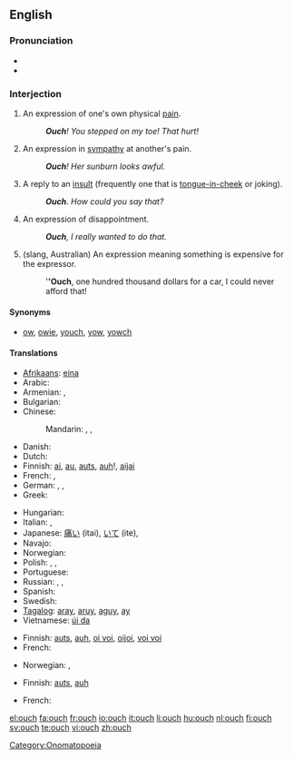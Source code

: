 ==English==

===Pronunciation===
* {{IPA|/ˈaʊtʃ/|[æɔ̹ˀʧ]}}
* {{audio|en-us-inlandnorth-ouch.ogg|Audio (US-Inland North)}}

===Interjection===
{{en-intj}}

# An expression of one's own physical [[pain]].
#: '''''Ouch'''!  You stepped on my toe! That hurt!''
# An expression in [[sympathy]] at another's pain.
#: '''''Ouch'''!  Her sunburn looks awful.''
# A reply to an [[insult]] (frequently one that is [[tongue-in-cheek]] or joking).
#: '''''Ouch'''.  How could you say that?''
# An expression of disappointment.
#: '''''Ouch''', I really wanted to do that.''
#(slang, Australian) An expression meaning something is expensive for the expressor.
#: '''''Ouch''', one hundred thousand dollars for a car, I could never afford that!

====Synonyms====
* {{sense|in all of the above senses}} [[ow]], [[owie]], [[youch]], [[yow]], [[yowch]]

====Translations====
{{trans-top|expression of one's own physical pain}}
* [[Afrikaans]]: [[eina]]
* Arabic: {{t|ar|حلية|tr=Hílya}}
* Armenian: {{t|hy|ախ|tr=ax}}, {{t-|hy|վախ|tr=vax}}
* Bulgarian: {{t-|bg|ох}}
* Chinese:
*: Mandarin: {{t-|cmn|哎喲|sc=Hani}},  {{t-|cmn|哎哟|tr=āiyō|sc=Hani}},  {{t-|cmn|哎呀|tr=āiyā|sc=Hani}}
* Danish: {{t+|da|av}}
* Dutch: {{t+|nl|au}}
* Finnish: [[ai]], [[au]], [[auts]], [[auh]]!, [[aijai]]
* French: {{t+|fr|aïe}}, {{t+|fr|ouille}}
* German: {{t+|de|au}}, {{t-|de|aua}}, {{t+|de|autsch}}
* Greek: {{t|el|αχ|tr=akh}}
{{trans-mid}}
* Hungarian: {{t+|hu|jaj}}
* Italian: {{t-|it|ahi}},  {{t|it|ahia}}
* Japanese: [[痛い]] (itai), [[いて]] (ite),  {{t|ja|いてて|tr=itete}}
* Navajo: {{tø|nv|ayáo}}
* Norwegian: {{t+|no|au}}
* Polish: {{t-|pl|aua}}, {{t+|pl|au}}, {{t-|pl|auć}}
* Portuguese: {{t+|pt|ai}}
* Russian: {{t+|ru|ой|tr=oj}},  {{t+|ru|ай|tr=aj}},  {{t+|ru|ох|tr=ox}}
* Spanish: {{t-|es|ay}}
* Swedish: {{t+|sv|aj}}
* [[Tagalog]]: [[aray]], [[aruy]], [[aguy]], [[ay]]
* Vietnamese: [[úi da]]
{{trans-bottom}}

{{trans-top|expression in sympathy at another’s pain}}
* Finnish: [[auts]], [[auh]], [[oi voi]], [[oijoi]], [[voi voi]]
* French: {{t+|fr|aïe}}
{{trans-mid}}
* Norwegian: {{t-|no|au da}}, {{t-|no|uff da}}
{{trans-bottom}}

{{trans-top|reply to an insult}}
* Finnish: [[auts]], [[auh]]
{{trans-mid}}
* French: {{t+|fr|aïe}}
{{trans-bottom}}

[[Category:Onomatopoeia]]

[[el:ouch]]
[[fa:ouch]]
[[fr:ouch]]
[[io:ouch]]
[[it:ouch]]
[[li:ouch]]
[[hu:ouch]]
[[nl:ouch]]
[[fi:ouch]]
[[sv:ouch]]
[[te:ouch]]
[[vi:ouch]]
[[zh:ouch]]